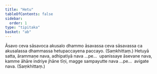 ```yaml
---
title: "Hetu"
tableOfContents: false
sidebar:
  order: 1
type: "tipitaka"
basket: "ab"
---
```



<DynamicBreadcrumb />

<Division number="36">

<Paragraph number="1657">
Āsavo ceva sāsavoca akusalo dhammo āsavassa ceva sāsavassa ca akusalassa dhammassa hetupaccayena paccayo. (Saṃkhittaṃ.)
</Paragraph>

</Division>
<Division number="37">

<Paragraph number="1658">
Hetuyā satta, ārammaṇe nava, adhipatiyā nava …pe…  upanissaye āsevane nava, kamme āhāre indriye jhāne tīṇi, magge sampayutte nava …pe…  avigate nava. (Saṃkhittaṃ.)
</Paragraph>
</Division>